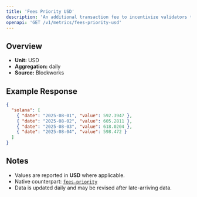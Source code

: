 ```yaml
---
title: 'Fees Priority USD'
description: 'An additional transaction fee to incentivize validators to prioritize and execute transactions.'
openapi: 'GET /v1/metrics/fees-priority-usd'
---
```


## Overview

- **Unit:** USD
- **Aggregation:** daily
- **Source:** Blockworks



## Example Response

```json
{
  "solana": [
    { "date": "2025-08-01", "value": 592.3947 },
    { "date": "2025-08-02", "value": 605.2811 },
    { "date": "2025-08-03", "value": 618.0204 },
    { "date": "2025-08-04", "value": 598.472 }
  ]
}
```

## Notes
- Values are reported in **USD** where applicable.
- Native counterpart: [`fees-priority`](/api-reference/metrics/solana/fees-priority)
- Data is updated daily and may be revised after late-arriving data.
